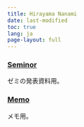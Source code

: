```yaml
---
title: Hirayama Nanami
date: last-modified
toc: true
lang: ja
page-layout: full
---
```


### [Seminor](/posts.html)
ゼミの発表資料用。

### [Memo](/memo.html)
メモ用。


